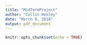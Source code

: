 ```yaml
---
title: "MidTermProject"
author: "Collin Henley"
date: "March 9, 2018"
output: pdf_document
---
```


```r
knitr::opts_chunk$set(echo = TRUE)
```







